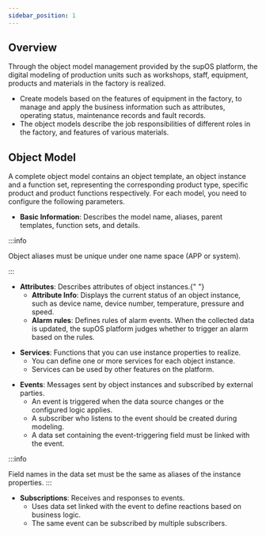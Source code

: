 ```yaml
---
sidebar_position: 1
---
```


## Overview

  
  <p>
    Through the object model management provided by the supOS platform, the
    digital modeling of production units such as workshops, staff, equipment,
    products and materials in the factory is realized.
  </p>
  
  
  <ul>
    <li>
      Create models based on the features of equipment in the factory, to manage
      and apply the business information such as attributes, operating status,
      maintenance records and fault records.
    </li>
    <li>
      The object models describe the job responsibilities of different roles in
      the factory, and features of various materials.
    </li>
  </ul>

  ## Object Model


   <p>
    A complete object model contains an object template, an object instance and
    a function set, representing the corresponding product type, specific
    product and product functions respectively. For each model, you need to
    configure the following parameters.
  </p>
  

  <ul>
    <li>
      <strong>Basic Information</strong>: Describes the model name, aliases,
      parent templates, function sets, and details.
    </li>
  </ul>
 


:::info


Object aliases must be unique under one name space (APP or system).

:::
  

  <ul>
    <li>
      <strong>Attributes</strong>: Describes attributes of object instances.{" "}
      <ul className="li-ul">
    <li>
      <strong>Attribute Info</strong>: Displays the current status of an object
      instance, such as device name, device number, temperature, pressure and
      speed.
    </li>
    <li>
      <strong>Alarm</strong> <strong>rules</strong>: Defines rules of alarm
      events. When the collected data is updated, the supOS platform judges
      whether to trigger an alarm based on the rules.
    </li>
  </ul>
    </li>
  </ul>
 

  
 

  <ul>
    <li>
      <strong>Services</strong>: Functions that you can use instance properties
      to realize.
      <ul className="li-ul">
    <li>You can define one or more services for each object instance.</li>
    <li>Services can be used by other features on the platform.</li>
  </ul>
    </li>
  </ul>
 

  <ul>
    <li>
      <strong>Events</strong>: Messages sent by object instances and subscribed
      by external parties.
      <ul className="li-ul">
    <li>
      An event is triggered when the data source changes or the configured logic
      applies.
    </li>
    <li>
      A subscriber who listens to the event should be created during modeling.
    </li>
    <li>
      A data set containing the event-triggering field must be linked with the
      event.
    </li>
  </ul>
    </li>
  </ul>

:::info

Field names in the data set must be the same as aliases of the instance
    properties.
:::

  <ul>
    <li>
      <strong>Subscriptions</strong>: Receives and responses to events.
      <ul className="li-ul">
    <li>
      Uses data set linked with the event to define reactions based on business
      logic.
    </li>
    <li>The same event can be subscribed by multiple subscribers.</li>
  </ul>
    </li>
  </ul>